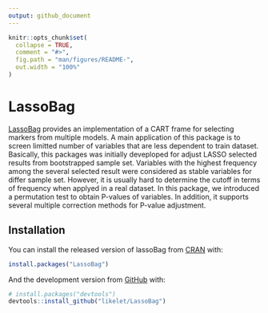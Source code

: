 ```yaml
---
output: github_document
---
```


<!-- README.md is generated from README.Rmd. Please edit that file -->

```r
knitr::opts_chunk$set(
  collapse = TRUE,
  comment = "#>",
  fig.path = "man/figures/README-",
  out.width = "100%"
)
```
# LassoBag

[LassoBag](https://github.com/likelet/LassoBag) provides an implementation of a CART frame for selecting markers from multiple models. A main application of this package is to screen limitted number of variables that are less dependent to train dataset. Basically, this packages was initially deveploped for adjust LASSO selected results from bootstrapped sample set. Variables with the highest frequency among the several selected result were considered as stable variables for differ sample set. However, it is usually hard to determine the cutoff in terms of frequency when applyed in a real dataset. In this package, we introduced a permutation test to obtain P-values of variables. In addition, it supports several multiple correction methods for P-value adjustment.

## Installation

You can install the released version of lassoBag from [CRAN](https://CRAN.R-project.org) with:

``` r
install.packages("LassoBag")
```

And the development version from [GitHub](https://github.com/) with:

``` r
# install.packages("devtools")
devtools::install_github("likelet/LassoBag")
```


